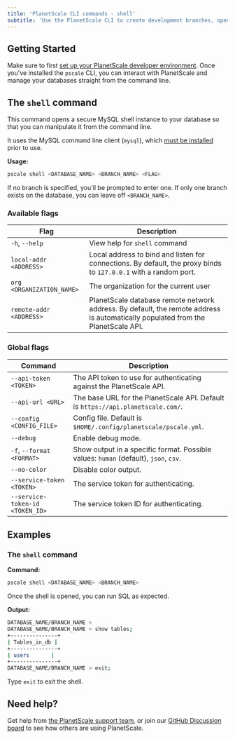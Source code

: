 ```yaml
---
title: 'PlanetScale CLI commands - shell'
subtitle: 'Use the PlanetScale CLI to create development branches, open deploy requests, and make non-blocking schema changes directly from your terminal.'
---
```


## Getting Started

Make sure to first [set up your PlanetScale developer environment](/concepts/planetscale-environment-setup). Once you've installed the `pscale` CLI, you can interact with PlanetScale and manage your databases straight from the command line.

## The `shell` command

This command opens a secure MySQL shell instance to your database so that you can manipulate it from the command line.

It uses the MySQL command line client (`mysql`), which [must be installed](/concepts/planetscale-environment-setup) prior to use.

**Usage:**

```bash
pscale shell <DATABASE_NAME> <BRANCH_NAME> <FLAG>
```

If no branch is specified, you'll be prompted to enter one. If only one branch exists on the database, you can leave off `<BRANCH_NAME>`.

### Available flags

| **Flag** | **Description**        |
| -------- | --------------------------------------- |
| `-h`, `--help` | View help for `shell` command |
| `local-addr <ADDRESS>` | Local address to bind and listen for connections. By default, the proxy binds to `127.0.0.1` with a random port. |
| `org <ORGANIZATION_NAME>` | The organization for the current user |
| `remote-addr <ADDRESS>` | PlanetScale database remote network address. By default, the remote address is automatically populated from the PlanetScale API. |

### Global flags

| **Command** | **Description**        |
| -------- | --------------------------------------- |
| `--api-token <TOKEN>` | The API token to use for authenticating against the PlanetScale API. |
| `--api-url <URL>` | The base URL for the PlanetScale API. Default is `https://api.planetscale.com/`. |
| `--config <CONFIG_FILE>` | Config file. Default is `$HOME/.config/planetscale/pscale.yml`. |
| `--debug` | Enable debug mode. |
| `-f`, `--format <FORMAT>` | Show output in a specific format. Possible values: `human` (default), `json`, `csv`. |
| `--no-color` | Disable color output. |
| `--service-token <TOKEN>` | The service token for authenticating. |
| `--service-token-id <TOKEN_ID>` | The service token ID for authenticating. |

## Examples

### The `shell` command  

**Command:**

```bash
pscale shell <DATABASE_NAME> <BRANCH_NAME>
```

Once the shell is opened, you can run SQL as expected.

**Output:**

```bash
DATABASE_NAME/BRANCH_NAME > 
DATABASE_NAME/BRANCH_NAME > show tables;
+---------------+
| Tables_in_db |
+---------------+
| users       |
+---------------+
DATABASE_NAME/BRANCH_NAME > exit;
```

Type `exit` to exit the shell.

## Need help?

Get help from [the PlanetScale support team](https://support.planetscale.com/), or join our [GitHub Discussion board](https://github.com/planetscale/discussion/discussions) to see how others are using PlanetScale.
